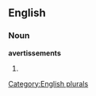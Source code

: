 ==English==

===Noun===
'''avertissements'''

# {{plural of|[[avertissement]]}}

[[Category:English plurals]]